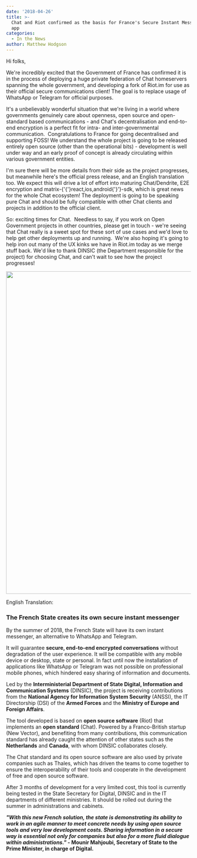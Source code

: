 ```yaml
---
date: '2018-04-26'
title: >-
  Chat and Riot confirmed as the basis for France's Secure Instant Messenger
  app
categories:
  - In the News
author: Matthew Hodgson
---
```


Hi folks,

We're incredibly excited that the Government of France has confirmed it is in the process of deploying a huge private federation of Chat homeservers spanning the whole government, and developing a fork of Riot.im for use as their official secure communications client! The goal is to replace usage of WhatsApp or Telegram for official purposes.


It's a unbelievably wonderful situation that we're living in a world where governments genuinely care about openness, open source and open-standard based communications - and Chat's decentralisation and end-to-end encryption is a perfect fit for intra- and inter-governmental communication.  Congratulations to France for going decentralised and supporting FOSS! We understand the whole project is going to be released entirely open source (other than the operational bits) - development is well under way and an early proof of concept is already circulating within various government entities.


I'm sure there will be more details from their side as the project progresses, but meanwhile here's the official press release, and an English translation too. We expect this will drive a lot of effort into maturing Chat/Dendrite, E2E encryption and matrix-{'{'}react,ios,android{'}'}-sdk, which is great news for the whole Chat ecosystem! The deployment is going to be speaking pure Chat and should be fully compatible with other Chat clients and projects in addition to the official client.


So: exciting times for Chat.  Needless to say, if you work on Open Government projects in other countries, please get in touch - we're seeing that Chat really is a sweet spot for these sort of use cases and we'd love to help get other deployments up and running.  We're also hoping it's going to help iron out many of the UX kinks we have in Riot.im today as we merge stuff back. We'd like to thank DINSIC (the Department responsible for the project) for choosing Chat, and can't wait to see how the project progresses!


<a href="/blog/wp-content/uploads/2018/04/CP_messagerie_instantanee_Etat.pdf"><img class="aligncenter size-large wp-image-3082" src="/blog/wp-content/uploads/2018/04/dinsic.jpg" alt="" width="620" height="877" /></a>

English Translation:
<h3>The French State creates its own secure instant messenger</h3>
By the summer of 2018, the French State will have its own instant messenger, an alternative to WhatsApp and Telegram.

It will guarantee <b>secure, end-to-end encrypted conversations</b> without degradation of the user experience. It will be compatible with any mobile device or desktop, state or personal. In fact until now the installation of applications like WhatsApp or Telegram was not possible on professional mobile phones, which hindered easy sharing of information and documents.

Led by the <b>Interministerial Department of State Digital, Information and Communication Systems</b> (DINSIC), the project is receiving contributions from the <b>National Agency for Information System Security</b> (ANSSI), the IT Directorship (DSI) of the <b>Armed Forces</b> and the <b>Ministry of Europe and Foreign Affairs</b>.

The tool developed is based on <b>open source software</b> (Riot) that implements an <b>open standard</b> (Chat). Powered by a Franco-British startup (New Vector), and benefiting from many contributions, this communication standard has already caught the attention of other states such as the <b>Netherlands</b> and <b>Canada</b>, with whom DINSIC collaborates closely.

The Chat standard and its open source software are also used by private companies such as Thales, which has driven the teams to come together to ensure the interoperability of their tools and cooperate in the development of free and open source software.

After 3 months of development for a very limited cost, this tool is currently being tested in the State Secretary for Digital, DINSIC and in the IT departments of different ministries. It should be rolled out during the summer in administrations and cabinets.

<b><i>"With this new French solution, the state is demonstrating its ability to work in an agile manner to meet concrete needs by using open source tools and very low development costs. Sharing information in a secure way is essential not only for companies but also for a more fluid dialogue within administrations."</i> - Mounir Mahjoubi, Secretary of State to the Prime Minister, in charge of Digital.</b>